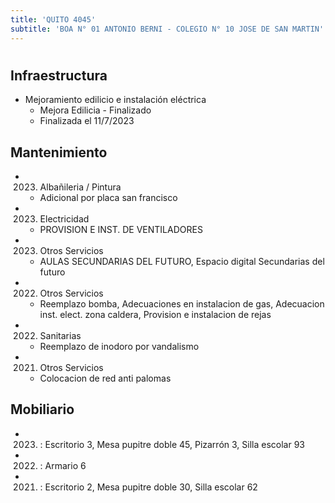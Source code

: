 ```yaml
---
title: 'QUITO 4045'
subtitle: 'BOA N° 01 ANTONIO BERNI - COLEGIO N° 10 JOSE DE SAN MARTIN'
---
```


#
## Infraestructura

* Mejoramiento edilicio e instalación eléctrica 
    + Mejora Edilicia - Finalizado 
    + Finalizada el 11/7/2023 






## Mantenimiento

*  (2023) Albañileria / Pintura 
    + Adicional por placa san francisco

*  (2023) Electricidad 
    + PROVISION E INST. DE VENTILADORES

*  (2023) Otros Servicios 
    + AULAS SECUNDARIAS DEL FUTURO, Espacio digital Secundarias del futuro

*  (2022) Otros Servicios 
    + Reemplazo bomba, Adecuaciones en instalacion de gas, Adecuacion inst. elect. zona caldera, Provision e instalacion de rejas

*  (2022) Sanitarias 
    + Reemplazo de inodoro por vandalismo

*  (2021) Otros Servicios 
    + Colocacion de red anti palomas





## Mobiliario

*  (2023) : Escritorio 3, Mesa pupitre doble 45, Pizarrón 3, Silla escolar 93 

*  (2022) : Armario 6 

*  (2021) : Escritorio 2, Mesa pupitre doble 30, Silla escolar 62 



